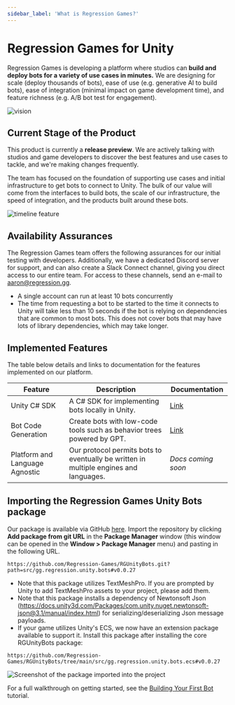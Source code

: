 ```yaml
---
sidebar_label: 'What is Regression Games?'
---
```


# Regression Games for Unity

Regression Games is developing a platform where studios can **build and deploy bots for a variety of use cases in minutes.** We are designing for scale (deploy thousands of bots), ease of use (e.g. generative AI to build bots), ease of integration (minimal impact on game development time), and feature richness (e.g. A/B bot test for engagement).

![vision](img/vision.png)

## Current Stage of the Product

This product is currently a **release preview**. We are actively talking with studios and game developers to discover the best features and use cases to tackle, and we're making changes frequently.

The team has focused on the foundation of supporting use cases and initial infrastructure to get bots to connect to Unity. The bulk
of our value will come from the interfaces to build bots, the scale of our infrastructure, the speed of integration, and the products
built around these bots.

![timeline feature](unused-content/session-insights/img/replay/timeline.png)

## Availability Assurances

The Regression Games team offers the following assurances for our initial testing with developers. Additionally, we have a dedicated Discord server for support, and can also create a Slack Connect channel, giving you direct access to our entire team. For access to
these channels, send an e-mail to [aaron@regression.gg](mailto:aaron@regression.gg).

* A single account can run at least 10 bots concurrently
* The time from requesting a bot to be started to the time it connects to Unity will take less than 10 seconds if the bot is relying on dependencies that are common to most bots. This does not cover bots that may have lots of library dependencies, which may take longer.

## Implemented Features

The table below details and links to documentation for the features implemented on our platform.

| **Feature**                    | **Description**                                                                                                   | **Documentation**                                         |
|--------------------------------|-------------------------------------------------------------------------------------------------------------------|-----------------------------------------------------------|
| Unity C# SDK                   | A C# SDK for implementing bots locally in Unity.                                                                  | [Link](unused-content/creating-bots/csharp/adaptive-bots) |
| Bot Code Generation            | Create bots with low-code tools such as behavior trees powered by GPT.                                            | [Link](unused-content/creating-bots/csharp/agent-builder) |
| Platform and Language Agnostic | Our protocol permits bots to eventually be written in multiple engines and languages.                             | _Docs coming soon_                                        |  

## Importing the Regression Games Unity Bots package

Our package is available via GitHub [here](https://github.com/Regression-Games/RGUnityBots). Import the repository by 
clicking **Add package from git URL** in the **Package Manager** window (this window can be opened
in the **Window > Package Manager** menu) and pasting in the following URL.

```
https://github.com/Regression-Games/RGUnityBots.git?path=src/gg.regression.unity.bots#v0.0.27
```

- Note that this package utilizes TextMeshPro.  If you are prompted by Unity to add TextMeshPro assets to your project, please add them.
- Note that this package installs a dependency of Newtonsoft Json (https://docs.unity3d.com/Packages/com.unity.nuget.newtonsoft-json@3.1/manual/index.html) for serializing/deserializing Json message payloads.
- If your game utilizes Unity's ECS, we now have an extension package available to support it. Install this package after installing the core RGUnityBots package:

```
https://github.com/Regression-Games/RGUnityBots/tree/main/src/gg.regression.unity.bots.ecs#v0.0.27
```

![Screenshot of the package imported into the project](getting-started/img/creating-your-first-automated-test/tutorial-1-package.png)

For a full walkthrough on getting started, see the [Building Your First Bot](getting-started/creating-your-first-automated-test) tutorial.
